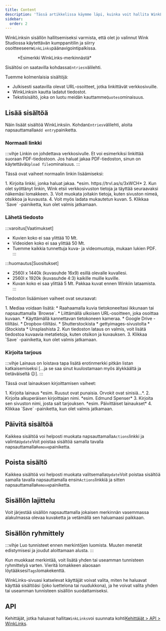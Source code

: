 ```yaml
---
title: Content
description: 'Tässä artikkelissa käymme läpi, kuinka voit hallita WinkLinks-sisältöäsi.'
sidebar:
  order: 2
---
```


WinkLinksin sisällön hallitsemiseksi varmista, että olet jo valinnut Wink Studiossa käytettävän kumppanitilin ja siirry osoitteeseen`WinkLinks`päänavigointipalkissa.

<figure>
  <CloudinaryImage width="350" height="561" resize="scale" quality="best" alt="WinkLinks-merkintä" src="academy/winklinks-entry" errorImage="noimage_opaque_nyrtl0.png" />

  <figcaption>*Esimerkki WinkLinks-merkinnästä*</figcaption>
</figure>


Sisältösi on saatavilla kohdassa`Entries`välilehti.

Tuemme kolmenlaisia ​​sisältöjä:

* Julkisesti saatavilla olevat URL-osoitteet, jotka linkittävät verkkosivuille.
* WinkLinksin kautta ladatut tiedostot.
* Tekstisisältö, joka on luotu meidän kauttamme`Quotes`ominaisuus.

## Lisää sisältöä

Näin lisäät sisältöä WinkLinksiin. Kohdan`Entries`välilehti, aloita napsauttamalla`Add entry`painiketta.

### Normaali linkki

:::vihje
Linkin on johdettava verkkosivulle. Et voi esimerkiksi linkittää suoraan PDF-tiedostoon. Jos haluat jakaa PDF-tiedoston, sinun on käytettävä`Upload file`ominaisuus.
:::

Tässä ovat vaiheet normaalin linkin lisäämiseksi:

<Steps>
  1. Kirjoita linkki, jonka haluat jakaa. *esim. https://trvl.as/s/3xWCH*
  2. Kun olet syöttänyt linkin, Wink etsii verkkosivuston tietoja ja täyttää seuraavaksi näkemäsi lomakkeen.
  3. Voit muokata joitakin tietoja, kuten sivuston nimeä, otsikkoa ja kuvausta.
  4. Voit myös ladata mukautetun kuvan.
  5. Klikkaa `Save` -painiketta, kun olet valmis jatkamaan.
</Steps>


### Lähetä tiedosto

:::varoitus\[Vaatimukset]

* Kuvien koko ei saa ylittää 10 Mt.
* Videoiden koko ei saa ylittää 50 Mt.
* Tuemme kaikkia tunnettuja kuva- ja videomuotoja, mukaan lukien PDF.
  :::

:::huomautus\[Suositukset]

* 2560l x 1440k (kuvasuhde 16x9) esillä olevalle kuvallesi.
* 2560l x 1920k (kuvasuhde 4:3) kaikille muille kuville.
* Kuvan koko ei saa ylittää 5 Mt. Pakkaa kuvat ennen Winkiin lataamista.
  :::

Tiedoston lisäämisen vaiheet ovat seuraavat:

<Steps>
  1. Mediaa voidaan lisätä:
     * Raahaamalla kuvia tietokoneeltasi ikkunaan tai napsauttamalla `Browse`.
     * Liittämällä ulkoisen URL-osoitteen, joka osoittaa kuvaan.
     * Käyttämällä kannettavan tietokoneen kameraa.
     * Google Drive -tililtäsi.
     * Dropbox-tililtäsi.
     * Shutterstockista
     * gettyimages-sivustolta
     * iStockista
     * Unsplashista
  2. Kun tiedoston lataus on valmis, voit lisätä tiedostoa kuvaavia metatietoja, kuten otsikon ja kuvauksen.
  3. Klikkaa `Save` -painiketta, kun olet valmis jatkamaan.
</Steps>


### Kirjoita tarjous

:::vihje
Lainaus on loistava tapa lisätä erotinmerkki pitkän listan katkaisemiseksi \[...ja se saa sinut kuulostamaan myös älykkäältä ja tietäväiseltä 😉].
:::

Tässä ovat lainauksen kirjoittamisen vaiheet:

<Steps>
  1. Kirjoita lainaus *esim. Ruusut ovat punaisia. Orvokit ovat sinisiä...*.
  2. Kirjoita alkuperäisen kirjoittajan nimi. *esim. Edmund Spenser*
  3. Kirjoita sen sivuston nimi, josta sait tarjouksen. *esim. Päivittäiset lainaukset*
  4. Klikkaa `Save` -painiketta, kun olet valmis jatkamaan.
</Steps>


## Päivitä sisältöä

Kaikkea sisältöä voi helposti muokata napsauttamalla`Actions`linkki ja valinta`Update`Voit poistaa sisältöä samalla tavalla napsauttamalla`Remove`painiketta.

## Poista sisältö

Kaikkea sisältöä voi helposti muokata valitsemalla`Update`Voit poistaa sisältöä samalla tavalla napsauttamalla ensin`Actions`linkkiä ja sitten napsauttamalla`Remove`painiketta.

## Sisällön lajittelu

Voit järjestää sisällön napsauttamalla jokaisen merkinnän vasemmassa alakulmassa olevaa kuvaketta ja vetämällä sen haluamaasi paikkaan.

## Sisällön ryhmittely

:::vihje
Luo tunnisteet ennen merkintöjen luomista. Muuten menetät edistymisesi ja joudut aloittamaan alusta.
:::

Kun muokkaat merkintää, voit lisätä yhden tai useamman tunnisteen ryhmittelyä varten. Vieritä lomakkeen alaosaan löytääksesi`Tags`lomakekenttä.

WinkLinks-sivuasi katselevat käyttäjät voivat valita, miten he haluavat käyttää sisältöäsi (joko luettelona tai ruudukkona), ja he voivat valita yhden tai useamman tunnisteen sisällön suodattamiseksi.

## API

Kehittäjät, jotka haluavat hallita`WinkLinks`voi suunnata kohti[Kehittäjät > API > WinkLinks](/developers/apis/#winklinks-api).

